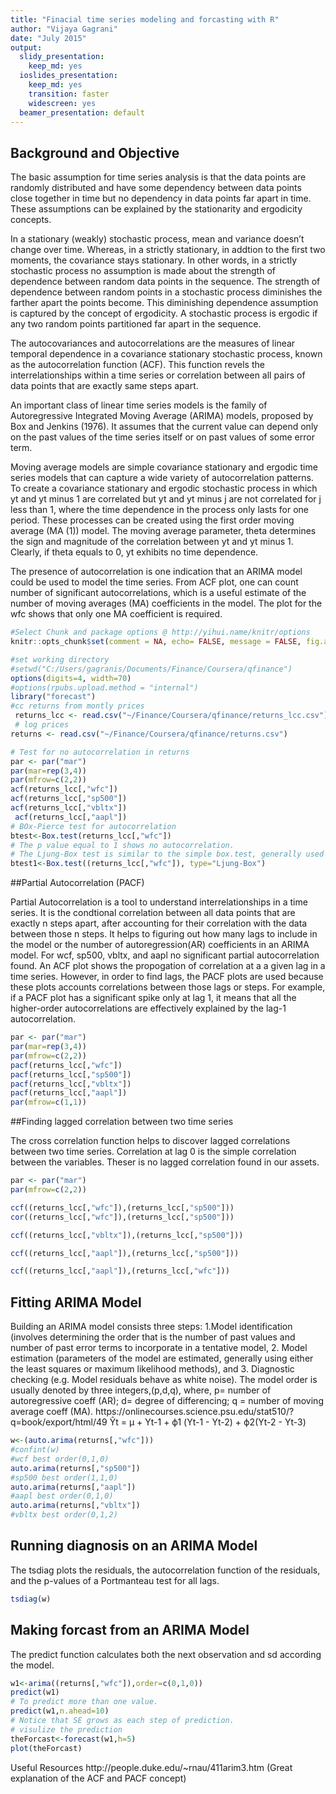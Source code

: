 ```yaml
---
title: "Finacial time series modeling and forcasting with R"
author: "Vijaya Gagrani"
date: "July 2015"
output:
  slidy_presentation:
    keep_md: yes
  ioslides_presentation:
    keep_md: yes
    transition: faster
    widescreen: yes
  beamer_presentation: default
---
```


## Background and Objective

The basic assumption for time series analysis is that the data points are randomly distributed and have some dependency between data points close together in time but no dependency in data points far apart in time. These assumptions can be explained by the stationarity and ergodicity concepts. 

In a stationary (weakly) stochastic process, mean and variance doesn’t change over time. Whereas, in a strictly stationary, in addtion to the first two moments, the covariance stays stationary. In other words, in a strictly stochastic process no assumption is made about the strength of dependence between random data points in the sequence. The strength of dependence between random points in a stochastic process diminishes the farther apart the points become. This diminishing dependence assumption is captured by the concept of ergodicity. A stochastic process is ergodic if any two random points partitioned far apart in the sequence.

The autocovariances and autocorrelations are the measures of linear temporal dependence in a covariance stationary stochastic process, known as the autocorrelation function (ACF). This function revels the interrelationships within a time series or correlation between all pairs of data points that are exactly same steps apart.

An important class of linear time series models is the family of Autoregressive Integrated Moving Average (ARIMA) models, proposed by Box and Jenkins (1976). It assumes that the current value can depend only on the past values of the time series itself or on past values of some error term.

Moving average models are simple covariance stationary and ergodic time series models that can capture a wide variety of autocorrelation patterns. To create a covariance stationary and ergodic stochastic process in which yt and yt minus 1 are correlated but yt and yt minus j are not correlated for j less than 1, where the time dependence in the process only lasts for one period. These processes can be created using the first order moving average (MA (1)) model. The moving average parameter, theta determines the sign and magnitude of the correlation between yt and yt minus 1. Clearly, if theta equals to 0, yt exhibits no time dependence.

The presence of autocorrelation is one indication that an ARIMA model could be used to model the time series. From ACF plot, one can count number of significant autocorrelations, which is a useful estimate of the number of moving averages (MA) coefficients in the model. The plot for the wfc shows that only one MA coefficient is required.


```r
#Select Chunk and package options @ http://yihui.name/knitr/options
knitr::opts_chunk$set(comment = NA, echo= FALSE, message = FALSE, fig.align='center', warning = FALSE,cache=FALSE)

```

```r
#set working directory
#setwd("C:/Users/gagranis/Documents/Finance/Coursera/qfinance")
options(digits=4, width=70)
#options(rpubs.upload.method = "internal")
library("forecast")
#cc returns from montly prices
 returns_lcc <- read.csv("~/Finance/Coursera/qfinance/returns_lcc.csv")
 # log prices
returns <- read.csv("~/Finance/Coursera/qfinance/returns.csv")
```

```r
# Test for no autocorrelation in returns
par <- par("mar")
par(mar=rep(3,4))
par(mfrow=c(2,2))
acf(returns_lcc[,"wfc"])
acf(returns_lcc[,"sp500"])
acf(returns_lcc[,"vbltx"])
 acf(returns_lcc[,"aapl"])
# BOx-Pierce test for autocorrelation
btest<-Box.test(returns_lcc[,"wfc"])
# The p value equal to 1 shows no autocorrelation.
# The Ljung-Box test is similar to the simple box.test, generally used for smaller samples.
btest1<-Box.test((returns_lcc[,"wfc"]), type="Ljung-Box")

```

##Partial Autocorrelation (PACF)

Partial Autocorrelation is a tool to understand interrelationships in a time series. It is the condtional correlation between all data points that are exactly n steps apart, after accounting for their correlation with the data between those n steps. It helps to figuring out how many lags to include in the model or the number of autoregression(AR) coefficients in an ARIMA model. For wcf, sp500, vbltx, and aapl no significant partial autocorrelation found. An ACF plot shows the propogation of   correlation at a a given lag in a time series. However, in order to find lags, the PACF plots are used because these plots accounts correlations between those lags or steps. For example, if a PACF plot has a significant spike only at lag 1, it means that all the higher-order autocorrelations are effectively explained by the lag-1 autocorrelation.


```r

par <- par("mar")
par(mar=rep(3,4))
par(mfrow=c(2,2))
pacf(returns_lcc[,"wfc"])
pacf(returns_lcc[,"sp500"])
pacf(returns_lcc[,"vbltx"])
pacf(returns_lcc[,"aapl"])
par(mfrow=c(1,1))

```

##Finding lagged correlation between two time series

The cross correlation function helps to discover lagged correlations between two time series. Correlation at lag 0 is the simple correlation between the variables. Theser is no lagged correlation found in our assets.

```r
par <- par("mar")
par(mfrow=c(2,2))

ccf((returns_lcc[,"wfc"]),(returns_lcc[,"sp500"]))
cor((returns_lcc[,"wfc"]),(returns_lcc[,"sp500"]))

ccf((returns_lcc[,"vbltx"]),(returns_lcc[,"sp500"]))

ccf((returns_lcc[,"aapl"]),(returns_lcc[,"sp500"]))

ccf((returns_lcc[,"aapl"]),(returns_lcc[,"wfc"]))

```

## Fitting ARIMA Model

Building an ARIMA model consists three steps: 1.Model identification (involves determining the order that is the number of past values and number of past error terms to incorporate in a tentative model, 2. Model estimation (parameters of the model are estimated, generally using either the least squares or maximum likelihood methods), and 3. Diagnostic checking (e.g. Model residuals behave as white noise). The model order is usually denoted by three integers,(p,d,q), where, p= number of autoregressive coeff (AR); d= degree of differencing; q = number of moving average coeff (MA).
https://onlinecourses.science.psu.edu/stat510/?q=book/export/html/49
Ŷt = μ + Yt-1 + ϕ1 (Yt-1 - Yt-2) + ϕ2(Yt-2 - Yt-3)

```r
w<-(auto.arima(returns[,"wfc"]))
#confint(w)
#wcf best order(0,1,0)
auto.arima(returns[,"sp500"])
#sp500 best order(1,1,0)
auto.arima(returns[,"aapl"])
#aapl best order(0,1,0)
auto.arima(returns[,"vbltx"])
#vbltx best order(0,1,2)

```

## Running diagnosis on an ARIMA Model

The tsdiag plots the residuals, the autocorrelation function of the residuals, and the p-values of a Portmanteau test for all lags.

```r

tsdiag(w)

```

## Making forcast from an ARIMA Model

The predict function calculates both the next observation and sd according the model.

```r

w1<-arima((returns[,"wfc"]),order=c(0,1,0))
predict(w1)
# To predict more than one value.
predict(w1,n.ahead=10)
# Notice that SE grows as each step of prediction.
# visulize the prediction
theForcast<-forecast(w1,h=5)
plot(theForcast)

```

Useful Resources
http://people.duke.edu/~rnau/411arim3.htm (Great explanation of the ACF and PACF concept)

